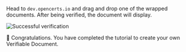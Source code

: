 Head to `dev.opencerts.io` and drag and drop one of the wrapped documents. After being verified, the document will display.

![Successful verification](/docs/ethereum-section/issue-document/verifying.png)

🎉 Congratulations. You have completed the tutorial to create your own Verifiable Document.